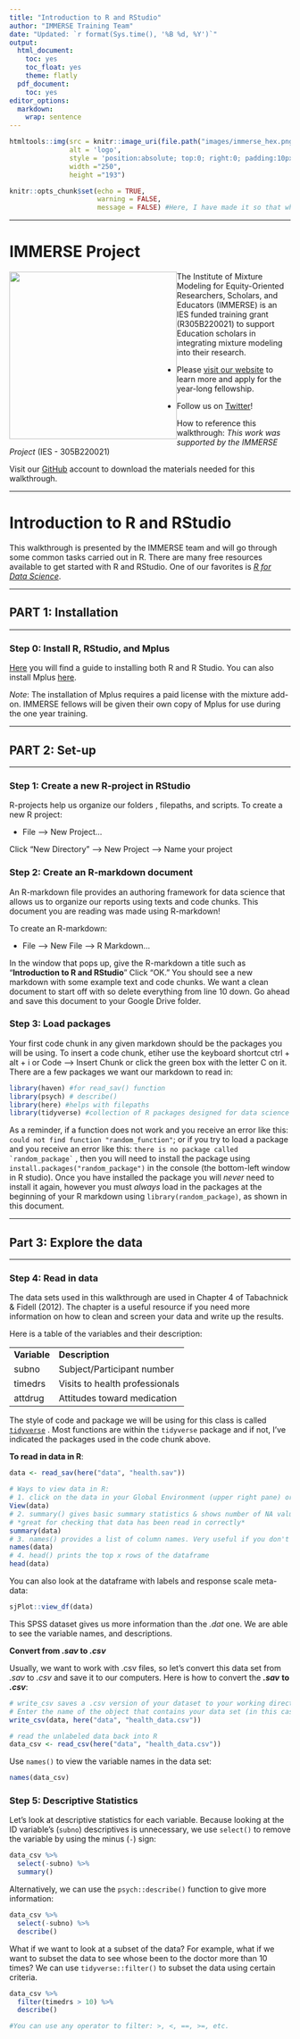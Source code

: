 ```yaml
---
title: "Introduction to R and RStudio"
author: "IMMERSE Training Team"
date: "Updated: `r format(Sys.time(), '%B %d, %Y')`"
output:
  html_document:
    toc: yes
    toc_float: yes
    theme: flatly
  pdf_document:
    toc: yes
editor_options: 
  markdown: 
    wrap: sentence
---
```


```r
htmltools::img(src = knitr::image_uri(file.path("images/immerse_hex.png")), 
               alt = 'logo', 
               style = 'position:absolute; top:0; right:0; padding:10px;',
               width ="250",
               height ="193")
```

```r
knitr::opts_chunk$set(echo = TRUE, 
                      warning = FALSE,
                      message = FALSE) #Here, I have made it so that when you knit your .rmd, warnings and messages will not show up in the html markdown. 
```

------------------------------------------------------------------------

# IMMERSE Project

![](images/IESNewLogo.jpg){style="float: left;" width="300"}

The Institute of Mixture Modeling for Equity-Oriented Researchers, Scholars, and Educators (IMMERSE) is an IES funded training grant (R305B220021) to support Education scholars in integrating mixture modeling into their research.

-   Please [visit our website](https://immerse.education.ucsb.edu/) to learn more and apply for the year-long fellowship.

-   Follow us on [Twitter](https://twitter.com/IMMERSE_UCSB)!

How to reference this walkthrough: *This work was supported by the IMMERSE Project* (IES - 305B220021)

Visit our [GitHub](https://github.com/immerse-ucsb) account to download the materials needed for this walkthrough.

------------------------------------------------------------------------

# Introduction to R and RStudio

This walkthrough is presented by the IMMERSE team and will go through some common tasks carried out in R.
There are many free resources available to get started with R and RStudio.
One of our favorites is [*R for Data Science*](https://r4ds.had.co.nz/).

------------------------------------------------------------------------

## PART 1: Installation

------------------------------------------------------------------------

### Step 0: Install R, RStudio, and Mplus

[Here](https://posit.co/download/rstudio-desktop/) you will find a guide to installing both R and R Studio.
You can also install Mplus [here](https://www.statmodel.com/orderonline/).

*Note*: The installation of Mplus requires a paid license with the mixture add-on.
IMMERSE fellows will be given their own copy of Mplus for use during the one year training.

------------------------------------------------------------------------

## PART 2: Set-up

------------------------------------------------------------------------

### Step 1: Create a new R-project in RStudio

R-projects help us organize our folders , filepaths, and scripts.
To create a new R project:

-   File --\> New Project...

Click "New Directory" --\> New Project --\> Name your project

### Step 2: Create an R-markdown document

An R-markdown file provides an authoring framework for data science that allows us to organize our reports using texts and code chunks.
This document you are reading was made using R-markdown!

To create an R-markdown:

-   File --\> New File --\> R Markdown...

In the window that pops up, give the R-markdown a title such as "**Introduction to R and RStudio**" Click "OK." You should see a new markdown with some example text and code chunks.
We want a clean document to start off with so delete everything from line 10 down.
Go ahead and save this document to your Google Drive folder.

### Step 3: Load packages

Your first code chunk in any given markdown should be the packages you will be using.
To insert a code chunk, etiher use the keyboard shortcut ctrl + alt + i or Code --\> Insert Chunk or click the green box with the letter C on it.
There are a few packages we want our markdown to read in:

```r
library(haven) #for read_sav() function
library(psych) # describe()
library(here) #helps with filepaths
library(tidyverse) #collection of R packages designed for data science
```

As a reminder, if a function does not work and you receive an error like this: `could not find function "random_function"`; or if you try to load a package and you receive an error like this: `` there is no package called `random_package` `` , then you will need to install the package using `install.packages("random_package")` in the console (the bottom-left window in R studio).
Once you have installed the package you will *never* need to install it again, however you must *always* load in the packages at the beginning of your R markdown using `library(random_package)`, as shown in this document.

------------------------------------------------------------------------

## Part 3: Explore the data

------------------------------------------------------------------------

### Step 4: Read in data

The data sets used in this walkthrough are used in Chapter 4 of Tabachnick & Fidell (2012).
The chapter is a useful resource if you need more information on how to clean and screen your data and write up the results.

Here is a table of the variables and their description:

|              |                                |
|--------------|--------------------------------|
| **Variable** | **Description**                |
| subno        | Subject/Participant number     |
| timedrs      | Visits to health professionals |
| attdrug      | Attitudes toward medication    |

The style of code and package we will be using for this class is called [`tidyverse`](https://www.tidyverse.org/) .
Most functions are within the `tidyverse` package and if not, I've indicated the packages used in the code chunk above.

**To read in data in R**:

```r
data <- read_sav(here("data", "health.sav"))

# Ways to view data in R:
# 1. click on the data in your Global Environment (upper right pane) or use...
View(data)
# 2. summary() gives basic summary statistics & shows number of NA values
# *great for checking that data has been read in correctly*
summary(data)
# 3. names() provides a list of column names. Very useful if you don't have them memorized!
names(data)
# 4. head() prints the top x rows of the dataframe
head(data)
```

You can also look at the dataframe with labels and response scale meta-data:

```r
sjPlot::view_df(data)
```

This SPSS dataset gives us more information than the *.dat* one.
We are able to see the variable names, and descriptions.

**Convert from *.sav* to *.csv***

Usually, we want to work with .csv files, so let's convert this data set from *.sav* to *.csv* and save it to our computers.
Here is how to convert the ***.sav*** **to *.csv***:

```r
# write_csv saves a .csv version of your dataset to your working directory.
# Enter the name of the object that contains your data set (in this case, "health_data.csv"), then enter the name you want to save your dataset as. We can call it the same thing: "health.csv"
write_csv(data, here("data", "health_data.csv"))

# read the unlabeled data back into R
data_csv <- read_csv(here("data", "health_data.csv"))
```

Use `names()` to view the variable names in the data set:

```r
names(data_csv)
```

### Step 5: Descriptive Statistics

Let's look at descriptive statistics for each variable.
Because looking at the ID variable's (`subno`) descriptives is unnecessary, we use `select()` to remove the variable by using the minus (`-`) sign:

```r
data_csv %>% 
  select(-subno) %>% 
  summary()
```

Alternatively, we can use the `psych::describe()` function to give more information:

```r
data_csv %>% 
  select(-subno) %>% 
  describe()
```

What if we want to look at a subset of the data?
For example, what if we want to subset the data to see whose been to the doctor more than 10 times?
We can use `tidyverse::filter()` to subset the data using certain criteria.

```r
data_csv %>% 
  filter(timedrs > 10) %>% 
  describe() 

#You can use any operator to filter: >, <, ==, >=, etc.
```
